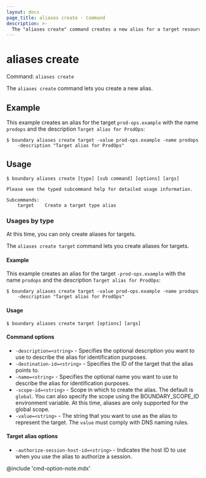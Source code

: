 ```yaml
---
layout: docs
page_title: aliases create - Command
description: >-
  The "aliases create" command creates a new alias for a target resource.
---
```


# aliases create

Command: `aliases create`

The `aliases create` command lets you create a new alias.

## Example

This example creates an alias for the target `prod-ops.example` with the name `prodops` and the description `Target alias for ProdOps`:

```shell-session
$ boundary aliases create target -value prod-ops.example -name prodops
    -description "Target alias for ProdOps"
```

## Usage

<CodeBlockConfig hideClipboard>

```shell-session
$ boundary aliases create [type] [sub command] [options] [args]

Please see the typed subcommand help for detailed usage information.

Subcommands:
    target    Create a target type alias
```

</CodeBlockConfig>

### Usages by type

At this time, you can only create aliases for targets.

The `aliases create target` command lets you create aliases for targets.

#### Example

This example creates an alias for the target `-prod-ops.example` with the name `prodops` and the description `Target alias for ProdOps`:

```shell-session
$ boundary aliases create target -value prod-ops.example -name prodops
    -description "Target alias for ProdOps"
```

#### Usage

<CodeBlockConfig hideClipboard>

```shell-session
$ boundary aliases create target [options] [args]
```

</CodeBlockConfig>

#### Command options

- `-description=<string>` - Specifies the optional description you want to use to describe the alias for identification purposes.
- `-destination-id=<string>` - Specifies the ID of the target that the alias points to.
- `-name=<string>` - Specifies the optional name you want to use to describe the alias for identification purposes.
- `-scope-id=<string>` - Scope in which to create the alias. The default is `global`.
You can also specify the scope using the BOUNDARY_SCOPE_ID environment variable.
At this time, aliases are only supported for the global scope.
- `-value=<string>` - The string that you want to use as the alias to represent the target.
The `value` must comply with DNS naming rules.

#### Target alias options

- `-authorize-session-host-id=<string>` - Indicates the host ID to use when you use the alias to authorize a session.

@include 'cmd-option-note.mdx'